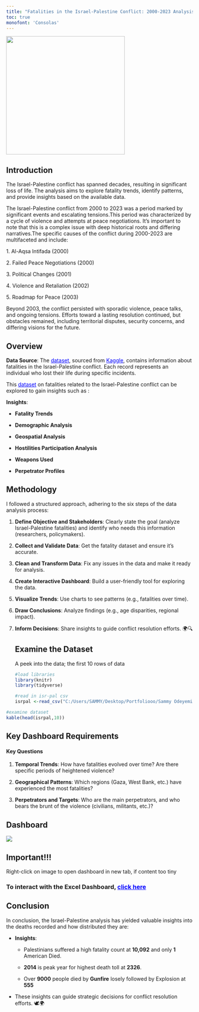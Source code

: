 ```yaml
---
title: "Fatalities in the Israel-Palestine Conflict: 2000-2023 Analysis"
toc: true
monofont: 'Consolas'
---
```


![](ISRPAL%20FATALITIES%20PAGE.png){fig-align="center" width="320"}

## Introduction

The Israel-Palestine conflict has spanned decades, resulting in significant loss of life. The analysis aims to explore fatality trends, identify patterns, and provide insights based on the available data.

The Israel-Palestine conflict from 2000 to 2023 was a period marked by significant events and escalating tensions.This period was characterized by a cycle of violence and attempts at peace negotiations. It’s important to note that this is a complex issue with deep historical roots and differing narratives.The specific causes of the conflict during 2000-2023 are multifaceted and include:

1\. Al-Aqsa Intifada (2000)

2\. Failed Peace Negotiations (2000)

3\. Political Changes (2001)

4\. Violence and Retaliation (2002)

5\. Roadmap for Peace (2003)

Beyond 2003, the conflict persisted with sporadic violence, peace talks, and ongoing tensions. Efforts toward a lasting resolution continued, but obstacles remained, including territorial disputes, security concerns, and differing visions for the future.

## Overview

**Data Source**: The [dataset](https://www.kaggle.com/datasets/willianoliveiragibin/fatalities-in-the-israeli-palestinian){style="color:blue;"}, sourced from [Kaggle](https://www.kaggle.com){style="color:blue;"}, contains information about fatalities in the Israel-Palestine conflict. Each record represents an individual who lost their life during specific incidents.

This [dataset](https://www.kaggle.com/datasets/willianoliveiragibin/fatalities-in-the-israeli-palestinian){style="color:blue;"} on fatalities related to the Israel-Palestine conflict can be explored to gain insights such as :

**Insights**:

-   **Fatality Trends**

-   **Demographic Analysis**

-   **Geospatial Analysis**

-   **Hostilities Participation Analysis**

-   **Weapons Used**

-   **Perpetrator Profiles**

## Methodology

I followed a structured approach, adhering to the six steps of the data analysis process:

1.  **Define Objective and Stakeholders**: Clearly state the goal (analyze Israel-Palestine fatalities) and identify who needs this information (researchers, policymakers).

2.  **Collect and Validate Data**: Get the fatality dataset and ensure it’s accurate.

3.  **Clean and Transform Data**: Fix any issues in the data and make it ready for analysis.

4.  **Create Interactive Dashboard**: Build a user-friendly tool for exploring the data.

5.  **Visualize Trends**: Use charts to see patterns (e.g., fatalities over time).

6.  **Draw Conclusions**: Analyze findings (e.g., age disparities, regional impact).

7.  **Inform Decisions**: Share insights to guide conflict resolution efforts. 🌍🔍

    ## Examine the Dataset

    A peek into the data; the first 10 rows of data

    ```r
    #load libraries 
    library(knitr)
    library(tidyverse)
    ```

    ```r
    #read in isr-pal csv  
    isrpal <-read_csv("C:/Users/SAMMY/Desktop/Portfoliooo/Sammy Odeyemi/Excel Projects/ISRPAL/isrpal.csv")
    ```

```r
#examine dataset  
kable(head(isrpal,10)) 
```

## Key Dashboard Requirements

#### Key Questions

1.  **Temporal Trends**: How have fatalities evolved over time? Are there specific periods of heightened violence?

2.  **Geographical Patterns**: Which regions (Gaza, West Bank, etc.) have experienced the most fatalities?

3.  **Perpetrators and Targets**: Who are the main perpetrators, and who bears the brunt of the violence (civilians, militants, etc.)?

## Dashboard

![](ISRPAL%20DASHBOARD2.png)

::: {.callout-note appearance="simple"}
## Important!!!

Right-click on image to open dashboard in new tab, if content too tiny
:::

### To interact with the Excel Dashboard, [click here](https://docs.google.com/spreadsheets/d/1IRARIBUMYmjIEr1WREhYTHq3tS7vsgQG/edit?usp=drive_link&ouid=107549502594190094236&rtpof=true&sd=true){style="COLOR:BLUE;"}

## Conclusion

In conclusion, the Israel-Palestine analysis has yielded valuable insights into the deaths recorded and how distributed they are:

-   **Insights**:

    -   Palestinians suffered a high fatality count at **10,092** and only **1** American Died.

    -   **2014** is peak year for highest death toll at **2326**.

    -   Over **9000** people died by **Gunfire** losely followed by Explosion at **555**

<!-- -->

-   These insights can guide strategic decisions for conflict resolution efforts. 🕊️🌍
